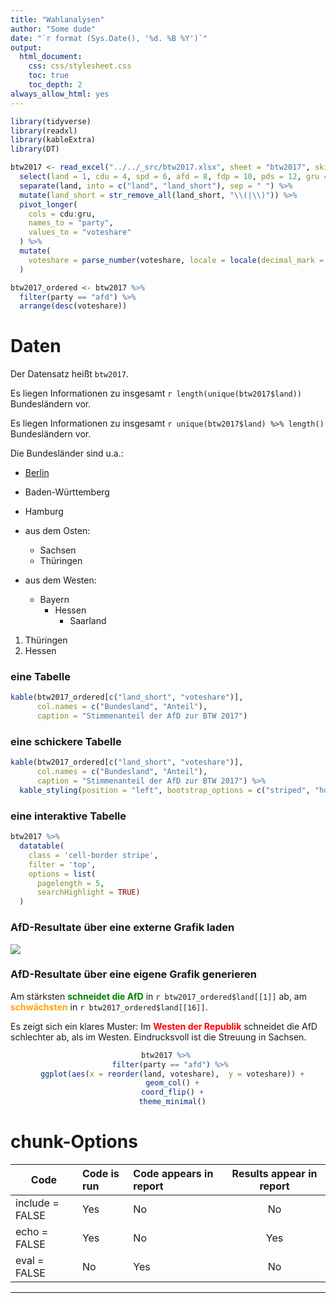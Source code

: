 ---
title: "Wahlanalysen"
author: "Some dude"
date: "`r format (Sys.Date(), '%d. %B %Y')`"
output: 
  html_document:
    css: css/stylesheet.css
    toc: true
    toc_depth: 2
always_allow_html: yes
---

```{r setup, include = FALSE}
library(tidyverse)
library(readxl)
library(kableExtra)
library(DT)

btw2017 <- read_excel("../../_src/btw2017.xlsx", sheet = "btw2017", skip = 1) %>% 
  select(land = 1, cdu = 4, spd = 6, afd = 8, fdp = 10, pds = 12, gru = 14) %>% 
  separate(land, into = c("land", "land_short"), sep = " ") %>% 
  mutate(land_short = str_remove_all(land_short, "\\(|\\)")) %>% 
  pivot_longer(
    cols = cdu:gru,
    names_to = "party",
    values_to = "voteshare"
  ) %>% 
  mutate(
    voteshare = parse_number(voteshare, locale = locale(decimal_mark = ","))
  ) 

btw2017_ordered <- btw2017 %>% 
  filter(party == "afd") %>% 
  arrange(desc(voteshare))
```

# Daten
Der Datensatz heißt `btw2017`.

Es liegen Informationen zu insgesamt `r length(unique(btw2017$land))` Bundesländern vor.

Es liegen Informationen zu insgesamt `r unique(btw2017$land) %>% length()` Bundesländern vor.

Die Bundesländer sind u.a.:  

- [Berlin](https://de.wikipedia.org/wiki/Berlin)
- Baden-Württemberg
- Hamburg

- aus dem Osten:
  - Sachsen
  - Thüringen

- aus dem Westen:
  - Bayern
    - Hessen
      - Saarland
      
1. Thüringen
2. Hessen
      
### eine Tabelle    
```{r}    
kable(btw2017_ordered[c("land_short", "voteshare")],
      col.names = c("Bundesland", "Anteil"),
      caption = "Stimmenanteil der AfD zur BTW 2017")
```

### eine schickere Tabelle

```{r}    
kable(btw2017_ordered[c("land_short", "voteshare")],
      col.names = c("Bundesland", "Anteil"),
      caption = "Stimmenanteil der AfD zur BTW 2017") %>% 
  kable_styling(position = "left", bootstrap_options = c("striped", "hover"), full_width = FALSE)
```


### eine interaktive Tabelle

```{r}    
btw2017 %>% 
  datatable(
    class = 'cell-border stripe',
    filter = 'top',
    options = list(
      pagelength = 5,
      searchHighlight = TRUE)
  )
```



### AfD-Resultate über eine externe Grafik laden

![](../graph/AfD-results.jpg)

### AfD-Resultate über eine eigene Grafik generieren

Am stärksten  [**schneidet die AfD**]{style="color: green;"} in `r btw2017_ordered$land[[1]]` ab, am [**schwächsten**]{style="color:orange;"} in `r btw2017_ordered$land[[16]]`.

Es zeigt sich ein klares Muster: Im [**Westen der Republik**]{style="color: red;"} schneidet die AfD schlechter ab, als im Westen. Eindrucksvoll ist die Streuung in Sachsen.

<center>
```{r btw2017, fig.align='center', fig.width = 6, fig.height = 6, fig.cap = "Stimmenanteile der AfD", echo=FALSE, message=FALSE, warning = FALSE}
btw2017 %>% 
  filter(party == "afd") %>% 
  ggplot(aes(x = reorder(land, voteshare),  y = voteshare)) +
  geom_col() +
  coord_flip() +
  theme_minimal()
``` 
</center>

# chunk-Options
Code             | Code is run | Code appears in report | Results appear in report
---------------- |:----------- |:---------------------- | :----------------------:
include = FALSE  | Yes         | No                     | No
echo = FALSE     | Yes         | No                     | Yes
eval = FALSE     | No          | Yes                    | No
----------------------------------------------------------------------------------

